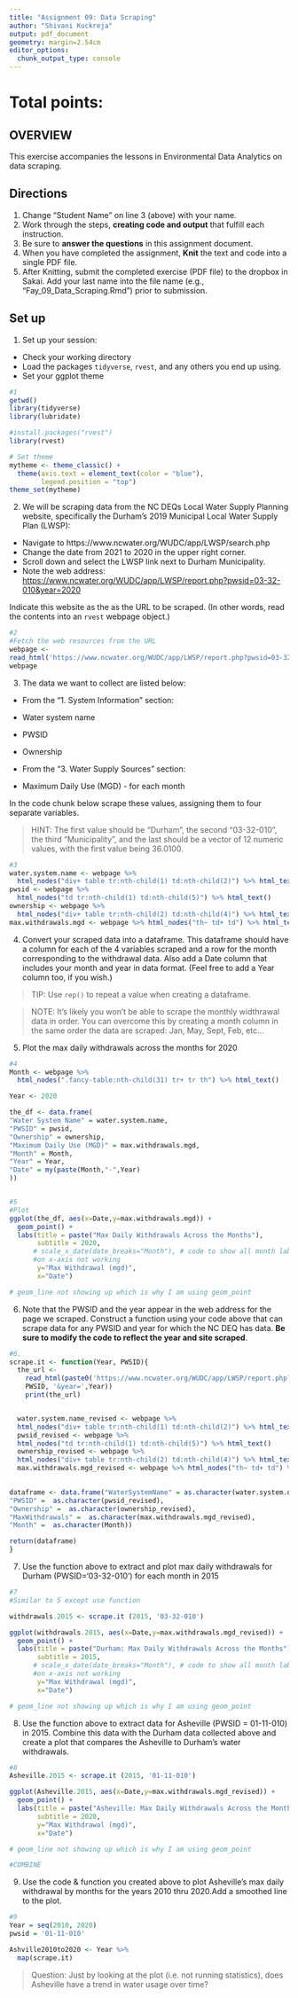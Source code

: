 ```yaml
---
title: "Assignment 09: Data Scraping"
author: "Shivani Kuckreja"
output: pdf_document
geometry: margin=2.54cm
editor_options: 
  chunk_output_type: console
---
```


# Total points:

## OVERVIEW

This exercise accompanies the lessons in Environmental Data Analytics on 
data scraping. 

## Directions
1. Change "Student Name" on line 3 (above) with your name.
2. Work through the steps, **creating code and output** that fulfill each 
instruction.
3. Be sure to **answer the questions** in this assignment document.
4. When you have completed the assignment, **Knit** the text and code into a 
single PDF file.
5. After Knitting, submit the completed exercise (PDF file) to the dropbox in 
Sakai. Add your last name into the file name (e.g., "Fay_09_Data_Scraping.Rmd") 
prior to submission.


## Set up 
1. Set up your session:

* Check your working directory
* Load the packages `tidyverse`, `rvest`, and any others you end up using.
* Set your ggplot theme

```r
#1
getwd()
library(tidyverse)
library(lubridate)

#install.packages("rvest")
library(rvest)

# Set theme
mytheme <- theme_classic() +
  theme(axis.text = element_text(color = "blue"), 
        legend.position = "top")
theme_set(mytheme)

```

2. We will be scraping data from the NC DEQs Local Water Supply Planning website, specifically the Durham's 2019 Municipal Local Water Supply Plan (LWSP): 
 * Navigate to https://www.ncwater.org/WUDC/app/LWSP/search.php
 * Change the date from 2021 to 2020 in the upper right corner.
 * Scroll down and select the LWSP link next to Durham Municipality. 
 * Note the web address: 
 <https://www.ncwater.org/WUDC/app/LWSP/report.php?pwsid=03-32-010&year=2020>

Indicate this website as the as the URL to be scraped. 
(In other words, read the contents into an
`rvest` webpage object.)

```r
#2
#Fetch the web resources from the URL
webpage <- 
read_html('https://www.ncwater.org/WUDC/app/LWSP/report.php?pwsid=03-32-010&year=2020')
webpage

```

3. The data we want to collect are listed below:

* From the "1. System Information" section:
 * Water system name
 * PWSID
 * Ownership
 
* From the "3. Water Supply Sources" section:
 * Maximum Daily Use (MGD) - for each month

In the code chunk below scrape these values, assigning them to four 
separate variables.

>HINT: The first value should be "Durham", the second "03-32-010", the third 
"Municipality", and the last should be a vector of 12 numeric values, with 
the first value being 36.0100.

```r
#3
water.system.name <- webpage %>% 
  html_nodes("div+ table tr:nth-child(1) td:nth-child(2)") %>% html_text()
pwsid <- webpage %>% 
  html_nodes("td tr:nth-child(1) td:nth-child(5)") %>% html_text()
ownership <- webpage %>% 
  html_nodes("div+ table tr:nth-child(2) td:nth-child(4)") %>% html_text()
max.withdrawals.mgd <- webpage %>% html_nodes("th~ td+ td") %>% html_text()

```


4. Convert your scraped data into a dataframe. This dataframe should have 
a column for each of the 4 variables scraped and a row for the month 
corresponding to the withdrawal data. Also add a Date column that 
includes your month and year in data format. (Feel free to add a Year 
column too, if you wish.)

>TIP: Use `rep()` to repeat a value when creating a dataframe.

>NOTE: It's likely you won't be able to scrape the monthly widthrawal data 
in order. You can overcome this by creating a month column in the same order 
the data are scraped: Jan, May, Sept, Feb, etc...

5. Plot the max daily withdrawals across the months for 2020

```r
#4
Month <- webpage %>% 
  html_nodes(".fancy-table:nth-child(31) tr+ tr th") %>% html_text()

Year <- 2020

the_df <- data.frame(
"Water System Name" = water.system.name,
"PWSID" = pwsid,
"Ownership" = ownership,
"Maximum Daily Use (MGD)" = max.withdrawals.mgd, 
"Month" = Month, 
"Year" = Year,
"Date" = my(paste(Month,"-",Year)
))


#5
#Plot 
ggplot(the_df, aes(x=Date,y=max.withdrawals.mgd)) + 
  geom_point() + 
  labs(title = paste("Max Daily Withdrawals Across the Months"),
       subtitle = 2020,
      # scale_x_date(date_breaks="Month"), # code to show all month labels 
      #on x-axis not working
       y="Max Withdrawal (mgd)",
       x="Date")

# geom_line not showing up which is why I am using geom_point

```

6. Note that the PWSID and the year appear in the web address for 
the page we scraped. Construct a function using your code above that 
can scrape data for any PWSID and year for which the NC DEQ has data. 
**Be sure to modify the code to reflect the year and site scraped**.

```r
#6. 
scrape.it <- function(Year, PWSID){
  the_url <- 
    read_html(paste0('https://www.ncwater.org/WUDC/app/LWSP/report.php?pwsid=',
    PWSID, '&year=',Year))
    print(the_url)


  water.system.name_revised <- webpage %>% 
  html_nodes("div+ table tr:nth-child(1) td:nth-child(2)") %>% html_text()
  pwsid_revised <- webpage %>% 
  html_nodes("td tr:nth-child(1) td:nth-child(5)") %>% html_text()
  ownership_revised <- webpage %>% 
  html_nodes("div+ table tr:nth-child(2) td:nth-child(4)") %>% html_text()
  max.withdrawals.mgd_revised <- webpage %>% html_nodes("th~ td+ td") %>% html_text()

  
dataframe <- data.frame("WaterSystemName" = as.character(water.system.name_revised), 
"PWSID" =  as.character(pwsid_revised),                 
"Ownership" =  as.character(ownership_revised),
"MaxWithdrawals" =  as.character(max.withdrawals.mgd_revised),
"Month" =  as.character(Month))

return(dataframe)
}
```

7. Use the function above to extract and plot max daily withdrawals for Durham (PWSID='03-32-010') for each month in 2015

```r
#7
#Similar to 5 except use function

withdrawals.2015 <- scrape.it (2015, '03-32-010')

ggplot(withdrawals.2015, aes(x=Date,y=max.withdrawals.mgd_revised)) + 
  geom_point() + 
  labs(title = paste("Durham: Max Daily Withdrawals Across the Months"),
       subtitle = 2015,
      # scale_x_date(date_breaks="Month"), # code to show all month labels
      #on x-axis not working
       y="Max Withdrawal (mgd)",
       x="Date")

# geom_line not showing up which is why I am using geom_point
```

8. Use the function above to extract data for Asheville (PWSID = 01-11-010) 
in 2015. Combine this data with the Durham data collected above and create a 
plot that compares the Asheville to Durham's water withdrawals.

```r
#8
Asheville.2015 <- scrape.it (2015, '01-11-010')

ggplot(Asheville.2015, aes(x=Date,y=max.withdrawals.mgd_revised)) + 
  geom_point() + 
  labs(title = paste("Asheville: Max Daily Withdrawals Across the Months"),
       subtitle = 2020,
       y="Max Withdrawal (mgd)",
       x="Date")

# geom_line not showing up which is why I am using geom_point

#COMBINE
```


9. Use the code & function you created above to plot Asheville's max daily 
withdrawal by months for the years 2010 thru 2020.Add a smoothed line to the plot.

```r
#9
Year = seq(2010, 2020)
pwsid = '01-11-010'

Ashville2010to2020 <- Year %>%
  map(scrape.it)

```

>Question: Just by looking at the plot (i.e. not running statistics), 
does Asheville have a trend in water usage over time?